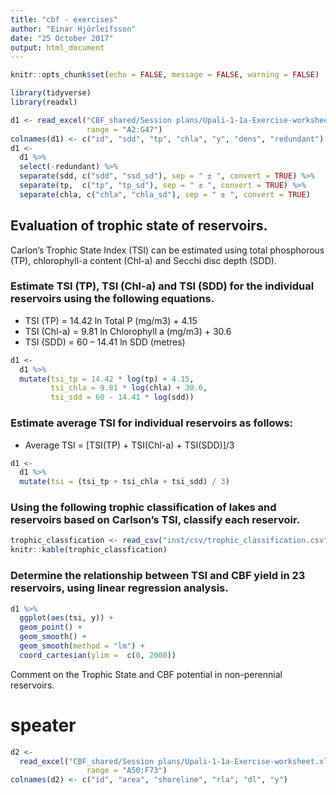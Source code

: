 ```yaml
---
title: "cbf - exercises"
author: "Einar Hjörleifsson"
date: "25 October 2017"
output: html_document
---
```


```r
knitr::opts_chunk$set(echo = FALSE, message = FALSE, warning = FALSE)
```

```r
library(tidyverse)
library(readxl)
```


```r
d1 <- read_excel("CBF_shared/Session plans/Upali-1-1a-Exercise-worksheet.xlsx",
                 range = "A2:G47")
colnames(d1) <- c("id", "sdd", "tp", "chla", "y", "dens", "redundant")
d1 <-
  d1 %>% 
  select(-redundant) %>% 
  separate(sdd, c("sdd", "ssd_sd"), sep = " ± ", convert = TRUE) %>% 
  separate(tp,  c("tp", "tp_sd"), sep = " ± ", convert = TRUE) %>% 
  separate(chla, c("chla", "chla_sd"), sep = " ± ", convert = TRUE)
```

## Evaluation of trophic state of reservoirs.

Carlon’s Trophic State Index (TSI) can be estimated using total phosphorous (TP), chlorophyll-a content (Chl-a) and Secchi disc depth (SDD).

### Estimate TSI (TP), TSI (Chl-a) and TSI (SDD) for the individual reservoirs using the following equations.

* TSI (TP) = 14.42 ln Total P (mg/m3) + 4.15
* TSI (Chl-a) = 9.81 ln Chlorophyll a (mg/m3) + 30.6
* TSI (SDD) = 60 – 14.41 ln SDD (metres)

```r
d1 <-
  d1 %>% 
  mutate(tsi_tp = 14.42 * log(tp) + 4.15,
         tsi_chla = 9.81 * log(chla) + 30.6,
         tsi_sdd = 60 - 14.41 * log(sdd))
```

### Estimate average TSI for individual reservoirs as follows:

* Average TSI = [TSI(TP) + TSI(Chl-a) + TSI(SDD)]/3

```r
d1 <- 
  d1 %>% 
  mutate(tsi = (tsi_tp + tsi_chla + tsi_sdd) / 3)
```

### Using the following trophic classification of lakes and reservoirs based on Carlson’s TSI, classify each reservoir.

```r
trophic_classfication <- read_csv("inst/csv/trophic_classification.csv")
knitr::kable(trophic_classfication)
```

### Determine the relationship between TSI and CBF yield in **23** reservoirs, using linear regression analysis.

```r
d1 %>% 
  ggplot(aes(tsi, y)) +
  geom_point() +
  geom_smooth() +
  geom_smooth(method = "lm") +
  coord_cartesian(ylim =  c(0, 2000))
```


Comment on the Trophic State and CBF potential in non-perennial reservoirs.

# speater
```r
d2 <- 
  read_excel("CBF_shared/Session plans/Upali-1-1a-Exercise-worksheet.xlsx",
                 range = "A50:F73")
colnames(d2) <- c("id", "area", "shoreline", "rla", "dl", "y")
```

